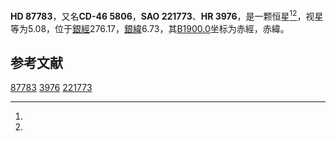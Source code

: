 {{Starbox begin
| name = HD 87783
}}
{{Starbox observe
| epoch = [[J2000.0|J2000.0]]
| constell = {{星座名待查}}<ref name=SIMBAD>{{cite web
 | url=http://simbad.u-strasbg.fr/simbad/sim-id?Ident=HR+3976
 | title =Pulsating variable Star
 | publisher=Centre de Données astronomiques de Strasbourg
 | work=SIMBAD
 | accessdate=2012-07-13}}</ref><ref name=DATA>{{cite web
 | url=http://vizier.u-strasbg.fr/viz-bin/VizieR-5?-out.add=.&-source=5050&-corr=PK=HR&-out.max=9999&HR=3976
 | title=VizieR Detailed Page
 | accessdate=2012-07-13
 | archive-date=2016-03-05
 | archive-url=https://web.archive.org/web/20160305024242/http://vizier.u-strasbg.fr/viz-bin/VizieR-5?-out.add=.&-source=5050&-corr=PK=HR&-out.max=9999&HR=3976
 | dead-url=no
 }}</ref>
| 星官 = 
| ra = {{RA|10|6|11.3}}<ref name=SIMBAD /><ref name=DATA />
| dec = {{DEC|-47|22|12}}<ref name=SIMBAD /><ref name=DATA />
| appmag_v = 5.08<ref name=SIMBAD /><ref name=DATA />
}}
{{Starbox character
| class = K1IV+G5V<ref name=SIMBAD /><ref name=DATA />
| b-v = 0.88<ref name=SIMBAD /><ref name=DATA />
| u-b = 0.55<ref name=SIMBAD /><ref name=DATA />
| r-i = <ref name=SIMBAD /><ref name=DATA />
| variable = 
}}
{{Starbox astrometry
| radial_v = 0.55
| prop_mo_ra = 21
| parallax = 0.017
| p_error = 
}}
{{Starbox catalog
| names =CD-46 5806，[[SAO星表|SAO]] 221773，[[HD星表|HD]] 87783，[[HR星表|HR]] 3976}}
{{Starbox reference |Simbad=HR+3976}}
{{Starbox end}}

'''HD 87783'''，又名'''CD-46 5806'''，'''SAO 221773'''、'''HR 3976'''，是一颗恒星<ref name=SIMBAD /><ref name=DATA />，视星等为5.08，位于[[銀道座標系|銀經]]276.17，[[銀道座標系|銀緯]]6.73，其[[B1900.0|B1900.0]]坐标为赤經{{RA|10|2|13.6}}，赤緯{{DEC|-46|6.73|52}}。

== 参考文献 ==
{{reflist}}

{{star-stub}}

[[Category:HD和HDE天體|87783]]
[[Category:HR天體|3976]]
[[Category:SAO天體|221773]]